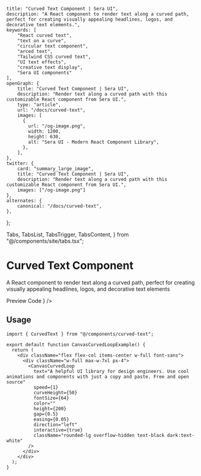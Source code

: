     title: "Curved Text Component | Sera UI",
    description: "A React component to render text along a curved path, perfect for creating visually appealing headlines, logos, and decorative text elements.",
    keywords: [
        "React curved text",
        "text on a curve",
        "circular text component",
        "arced text",
        "Tailwind CSS curved text",
        "UI text effects",
        "creative text display",
        "Sera UI components"
    ],
    openGraph: {
        title: "Curved Text Component | Sera UI",
        description: "Render text along a curved path with this customizable React component from Sera UI.",
        type: "article",
        url: "/docs/curved-text",
        images: [
          {
            url: "/og-image.png",
            width: 1200,
            height: 630,
            alt: "Sera UI - Modern React Component Library",
          },
        ],
    },
    twitter: {
        card: "summary_large_image",
        title: "Curved Text Component | Sera UI",
        description: "Render text along a curved path with this customizable React component from Sera UI.",
        images: ["/og-image.png"]
    },
    alternates: {
        canonical: "/docs/curved-text",
    },
};


  Tabs,
  TabsList,
  TabsTrigger,
  TabsContent,
} from "@/components/site/tabs.tsx";



# Curved Text Component <AI dir="left"/>
A React component to render text along a curved path, perfect for creating visually appealing headlines, logos, and decorative text elements


<Tabs defaultValue="preview" className="mb-8">
  <TabsList>
    <TabsTrigger value="preview">Preview</TabsTrigger>
    <TabsTrigger value="code">Code</TabsTrigger>
  </TabsList>
  <TabsContent value="preview">
    <ComponentRenderer component={<CanvasCurvedLoopExample />} />
  </TabsContent>
  <TabsContent value="code">
    <CodeBlock filePath="src/app/docs/curved-text/curved-text.tsx" />
  </TabsContent>
</Tabs>

## Usage

```tsx
import { CurvedText } from "@/components/curved-text";

export default function CanvasCurvedLoopExample() {
  return (
    <div className="flex flex-col items-center w-full font-sans">
      <div className="w-full max-w-7xl px-4">
        <CanvasCurvedLoop
          text="A helpful UI library for design engineers. Use cool animations and components with just a copy and paste. Free and open source"
          speed={1}
          curveHeight={50}
          fontSize={64}
          color=""
          height={200}
          gap={0.5}
          easing={0.05}
          direction="left"
          interactive={true}
          className="rounded-lg overflow-hidden text-black dark:text-white"
        />
      </div>
    </div>
  );
}
```
